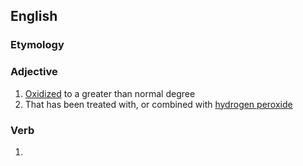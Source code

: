 ==English==

===Etymology===
{{prefix|en|hyper|oxidized}}

===Adjective===
{{en-adj|-}}

# [[oxidized|Oxidized]] to a greater than normal degree
# That has been treated with, or combined with [[hydrogen peroxide]]

===Verb===
{{head|en|verb form}}

# {{en-past of|hyperoxidize}}